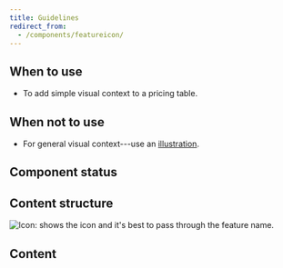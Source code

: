 ```yaml
---
title: Guidelines
redirect_from:
  - /components/featureicon/
---
```



<ReactExample exampleId="FeatureIcon-default" />

## When to use

- To add simple visual context to a pricing table.

## When not to use

- For general visual context---use an [illustration](/components/visuals/illustration/).

## Component status

<ComponentStatus component="FeatureIcon" />

## Content structure

![Icon: shows the icon and it's best to pass through the feature name.](fileId:4QJZqvBvRrLu6t9mwObCkA;nodeId:255%3A1549)

## Content

<ShortNonvisualSnippet visual="icon" associated="feature" />
